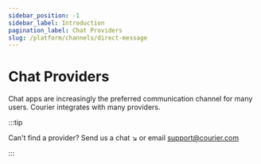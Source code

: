 ```yaml
---
sidebar_position: -1
sidebar_label: Introduction
pagination_label: Chat Providers
slug: /platform/channels/direct-message
---
```


# Chat Providers

Chat apps are increasingly the preferred communication channel for many users. Courier integrates with many providers.

:::tip  

Can't find a provider? Send us a chat ↘️ or email support@courier.com

:::
